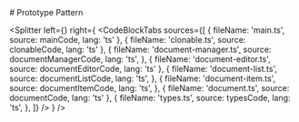 

<Container as="section">
  # Prototype Pattern
</Container>

<Splitter
  left={<Example />}
  right={
    <CodeBlockTabs
      sources={[
        { fileName: 'main.ts', source: mainCode, lang: 'ts' },
        { fileName: 'clonable.ts',  source: clonableCode, lang: 'ts' },
        { fileName: 'document-manager.ts',  source: documentManagerCode, lang: 'ts', },
        { fileName: 'document-editor.ts', source: documentEditorCode, lang: 'ts' },
        { fileName: 'document-list.ts',  source: documentListCode, lang: 'ts', },
        { fileName: 'document-item.ts',  source: documentItemCode, lang: 'ts', },
        { fileName: 'document.ts', source: documentCode, lang: 'ts' },
        { fileName: 'types.ts',  source: typesCode, lang: 'ts', },
      ]}
    />
  }
/>
